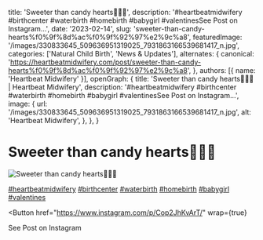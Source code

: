  title: 'Sweeter than candy hearts🍬💗✨',
  description: '#heartbeatmidwifery #birthcenter #waterbirth #homebirth #babygirl #valentinesSee Post on Instagram...',
  date: '2023-02-14',
  slug: 'sweeter-than-candy-hearts%f0%9f%8d%ac%f0%9f%92%97%e2%9c%a8',
  featuredImage: '/images/330833645_509636951319025_7931863166539681417_n.jpg',
  categories: ['Natural Child Birth', 'News & Updates'],
  alternates: {
    canonical: 'https://heartbeatmidwifery.com/post/sweeter-than-candy-hearts%f0%9f%8d%ac%f0%9f%92%97%e2%9c%a8',
  },
  authors: [{ name: 'Heartbeat Midwifery' }],
  openGraph: {
    title: 'Sweeter than candy hearts🍬💗✨ | Heartbeat Midwifery',
    description: '#heartbeatmidwifery #birthcenter #waterbirth #homebirth #babygirl #valentinesSee Post on Instagram...',
    image: {
      url: '/images/330833645_509636951319025_7931863166539681417_n.jpg',
      alt: 'Heartbeat Midwifery',
    },
  },
}


# Sweeter than candy hearts🍬💗✨

<Image
  src="/images/330833645_509636951319025_7931863166539681417_n.jpg"
  size="large"
  wrap={true}
  alt="Sweeter than candy hearts🍬💗✨"
/>

[#heartbeatmidwifery](https://www.instagram.com/explore/tags/heartbeatmidwifery/) [#birthcenter](https://www.instagram.com/explore/tags/birthcenter/) [#waterbirth](https://www.instagram.com/explore/tags/waterbirth/) [#homebirth](https://www.instagram.com/explore/tags/homebirth/) [#babygirl](https://www.instagram.com/explore/tags/babygirl/) [#valentines](https://www.instagram.com/explore/tags/valentines/)

<Button
  href="https://www.instagram.com/p/Cop2JhKvArT/"
  wrap={true}
>
  See Post on Instagram
</Button>
